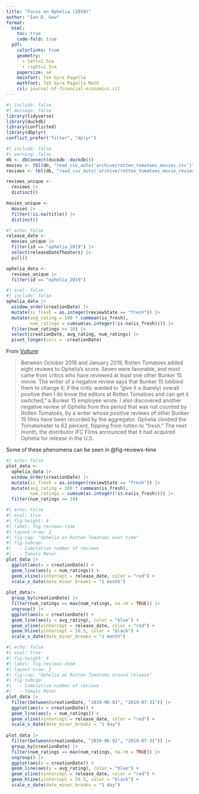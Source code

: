 ```yaml
---
title: "Focus on Ophelia (2019)"
author: "Ian D. Gow"
format: 
  html:
    toc: true
    code-fold: true
  pdf:
    colorlinks: true
    geometry:
      - left=2.5cm
      - right=2.5cm
    papersize: a4
    mainfont: TeX Gyre Pagella
    mathfont: TeX Gyre Pagella Math
    csl: journal-of-financial-economics.csl
---
```


```r
#| include: false
#| message: false
library(tidyverse)
library(duckdb)
library(conflicted)
library(dbplyr)
conflict_prefer("filter", "dplyr")
```

```r
#| include: false
#| warning: false
db <- dbConnect(duckdb::duckdb())
movies <- tbl(db, "read_csv_auto('archive/rotten_tomatoes_movies.csv')")
reviews <- tbl(db, "read_csv_auto('archive/rotten_tomatoes_movie_reviews.csv')")

reviews_unique <-
  reviews |> 
  distinct() 

movies_unique <-
  movies |> 
  filter(!is.na(title)) |> 
  distinct() 
```

```r
#| echo: false
release_date <- 
  movies_unique |>
  filter(id == "ophelia_2019") |>
  select(releaseDateTheaters) |>
  pull()

ophelia_data <- 
  reviews_unique |> 
  filter(id == "ophelia_2019")
```

```r
#| eval: false
#| include: false
ophelia_data |> 
  window_order(creationDate) |> 
  mutate(is_fresh = as.integer(reviewState == "fresh")) |> 
  mutate(avg_rating = 100 * cummean(is_fresh), 
         num_ratings = cumsum(as.integer(!is.na(is_fresh)))) |> 
  filter(num_ratings >= 10) |>
  select(creationDate, avg_rating, num_ratings) |>
  pivot_longer(cols = -creationDate)
```

From [Vulture](https://www.vulture.com/article/rotten-tomatoes-movie-rating.html):

> Between October 2018 and January 2019, Rotten Tomatoes added eight reviews to Ophelia’s score. 
> Seven were favorable, and most came from critics who have reviewed at least one other Bunker 15 movie.
> The writer of a negative review says that Bunker 15 lobbied them to change it; if the critic wanted to "give it a (barely) overall positive then I do know the editors at Rotten Tomatoes and can get it switched," a Bunker 15 employee wrote. 
> I also discovered another negative review of Ophelia from this period that was not counted by Rotten Tomatoes, by a writer whose positive reviews of other Bunker 15 films have been recorded by the aggregator. 
> Ophelia climbed the Tomatometer to 62 percent, flipping from rotten to "fresh." 
The next month, the distributor IFC Films announced that it had acquired Ophelia for release in the U.S.

Some of these phenomena can be seen in @fig-reviews-time

```r
#| echo: false
plot_data <-
  ophelia_data |> 
  window_order(creationDate) |> 
  mutate(is_fresh = as.integer(reviewState == "fresh")) |> 
  mutate(avg_rating = 100 * cummean(is_fresh), 
         num_ratings = cumsum(as.integer(!is.na(is_fresh)))) |> 
  filter(num_ratings >= 10) 
```

```r
#| echo: false
#| eval: true 
#| fig-height: 4
#| label: fig-reviews-time
#| layout-nrow: 2
#| fig-cap: "Ophelia on Rotten Tomatoes over time"
#| fig-subcap: 
#|   - Cumulative number of reviews
#|   - Tomato Meter
plot_data |> 
  ggplot(aes(x = creationDate)) + 
  geom_line(aes(y = num_ratings)) +
  geom_vline(xintercept = release_date, color = "red") +
  scale_x_date(date_minor_breaks = "1 month")
 
plot_data|> 
  group_by(creationDate) |>
  filter(num_ratings == max(num_ratings, na.rm = TRUE)) |>
  ungroup() |>
  ggplot(aes(x = creationDate)) + 
  geom_line(aes(y = avg_rating), color = "blue") +
  geom_vline(xintercept = release_date, color = "red") +
  geom_hline(yintercept = 59.5, color = "black") +
  scale_x_date(date_minor_breaks = "1 month")
```
```r
#| echo: false
#| eval: true 
#| fig-height: 4
#| label: fig-reviews-zoom
#| layout-nrow: 2
#| fig-cap: "Ophelia on Rotten Tomatoes around release"
#| fig-subcap: 
#|   - Cumulative number of reviews
#|   - Tomato Meter
plot_data |> 
  filter(between(creationDate, "2019-06-01", "2019-07-31")) |>
  ggplot(aes(x = creationDate)) + 
  geom_line(aes(y = num_ratings)) +
  geom_vline(xintercept = release_date, color = "red") +
  scale_x_date(date_minor_breaks = "1 day")
 
plot_data |> 
  filter(between(creationDate, "2019-06-01", "2019-07-31")) |>
  group_by(creationDate) |>
  filter(num_ratings == max(num_ratings, na.rm = TRUE)) |>
  ungroup() |>
  ggplot(aes(x = creationDate)) + 
  geom_line(aes(y = avg_rating), color = "blue") +
  geom_vline(xintercept = release_date, color = "red") +
  geom_hline(yintercept = 59.5, color = "black") +
  scale_x_date(date_minor_breaks = "1 day")
```




